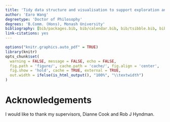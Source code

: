 ```yaml
---
title: 'Tidy data structure and visualisation to support exploration and modeling of temporal data'
author: 'Earo Wang'
degreetype: 'Doctor of Philosophy'
degrees: 'B.Comm. (Hons), Monash University'
bibliography: [bib/packages.bib, bib/calendar.bib, bib/tsibble.bib, bib/thesisrefs.bib]
link-citations: yes
---
```


```r
options("knitr.graphics.auto_pdf" = TRUE)
library(knitr)
opts_chunk$set(
  warning = FALSE, message = FALSE, echo = FALSE,
  fig.path = 'figure/', cache.path = 'cache/', fig.align = 'center', 
  fig.show = 'hold', cache = TRUE, external = TRUE,
  out.width = ifelse(is_html_output(), "100%", "\\textwidth")
)
```

# Acknowledgements {-}

I would like to thank my supervisors, Dianne Cook and Rob J Hyndman.
